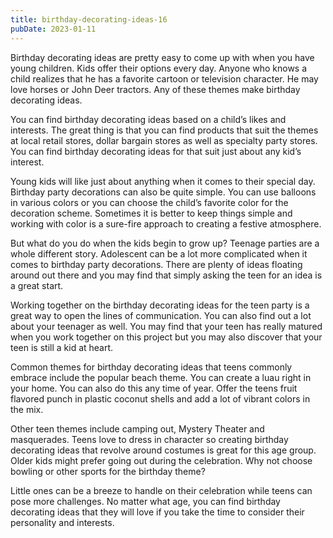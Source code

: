 ```yaml
---
title: birthday-decorating-ideas-16
pubDate: 2023-01-11
---
```


Birthday decorating ideas are pretty easy to come up with when you have young children. Kids offer their options every day. Anyone who knows a child realizes that he has a favorite cartoon or television character. He may love horses or John Deer tractors. Any of these themes make birthday decorating ideas.

You can find birthday decorating ideas based on a child’s likes and interests. The great thing is that you can find products that suit the themes at local retail stores, dollar bargain stores as well as specialty party stores. You can find birthday decorating ideas for that suit just about any kid’s interest.

Young kids will like just about anything when it comes to their special day. Birthday party decorations can also be quite simple. You can use balloons in various colors or you can choose the child’s favorite color for the decoration scheme. Sometimes it is better to keep things simple and working with color is a sure-fire approach to creating a festive atmosphere.

But what do you do when the kids begin to grow up? Teenage parties are a whole different story. Adolescent can be a lot more complicated when it comes to birthday party decorations. There are plenty of ideas floating around out there and you may find that simply asking the teen for an idea is a great start.

Working together on the birthday decorating ideas for the teen party is a great way to open the lines of communication. You can also find out a lot about your teenager as well. You may find that your teen has really matured when you work together on this project but you may also discover that your teen is still a kid at heart. 

Common themes for birthday decorating ideas that teens commonly embrace include the popular beach theme. You can create a luau right in your home. You can also do this any time of year. Offer the teens fruit flavored punch in plastic coconut shells and add a lot of vibrant colors in the mix. 

Other teen themes include camping out, Mystery Theater and masquerades. Teens love to dress in character so creating birthday decorating ideas that revolve around costumes is great for this age group. Older kids might prefer going out during the celebration. Why not choose bowling or other sports for the birthday theme?

Little ones can be a breeze to handle on their celebration while teens can pose more challenges. No matter what age, you can find birthday decorating ideas that they will love if you take the time to consider their personality and interests.